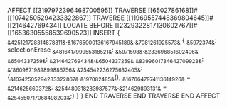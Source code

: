 AFFECT [[3197972396468700595]]
	TRAVERSE [[6502786168]]#[[10742505294233322867]]
		TRAVERSE [[11969557448369804645]]#[[214642769434]] 
		LOCATE BEFORE [[2329322817130602767]]#[[16536305558539690523]]
		INSERT {
			~&425121728314878811&~.~&16765000136167945189&~.~&7081261925573&~ {
            ~&5972374&~: selectionErase
            ~&481641799955318521&~: ~&5971598&~.~&233696851602406&~
            ~&6504337259&~: ~&214642769434&~.~&6504337259&~
            ~&8399601734642709923&~: ~&"8609871989899886756&~
            ~&254542236275632405&~: {~&10742505294233322867&~.~&197082485&~();
                        ~&1676647974113614926&~ = ~&214625660372&~;
						~&254480318283987577&~.~&214629893131&~ = ~&254550717068498203&~;}
			}
		}
		END TRAVERSE
	END TRAVERSE
END AFFECT